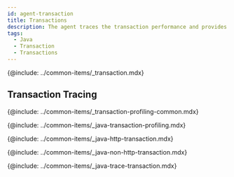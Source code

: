 ```yaml
---
id: agent-transaction
title: Transactions
description: The agent traces the transaction performance and provides the following configurable options.
tags:
  - Java
  - Transaction
  - Transactions
---
```


{@include: ../common-items/_transaction.mdx}

## Transaction Tracing

{@include: ../common-items/_transaction-profiling-common.mdx} 

{@include: ../common-items/_java-transaction-profiling.mdx} 

{@include: ../common-items/_java-http-transaction.mdx} 

{@include: ../common-items/_java-non-http-transaction.mdx}

{@include: ../common-items/_java-trace-transaction.mdx}
